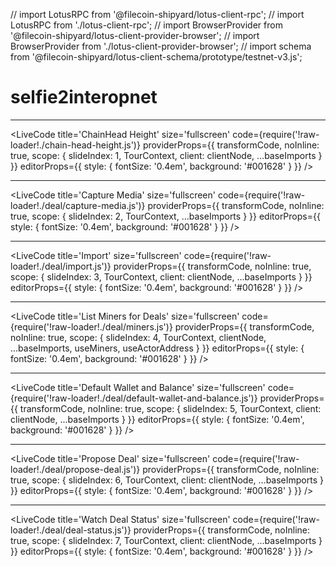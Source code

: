 // import LotusRPC from '@filecoin-shipyard/lotus-client-rpc';
// import LotusRPC from './lotus-client-rpc';
// import BrowserProvider from '@filecoin-shipyard/lotus-client-provider-browser';
// import BrowserProvider from './lotus-client-provider-browser';
// import schema from '@filecoin-shipyard/lotus-client-schema/prototype/testnet-v3.js';

<Head>
  <title>selfie2interopnet</title>
</Head>

# selfie2interopnet

---

<LiveCode
  title='ChainHead Height'
  size='fullscreen'
  code={require('!raw-loader!./chain-head-height.js')}
  providerProps={{
    transformCode,
    noInline: true,
    scope: {
      slideIndex: 1,
      TourContext,
      client: clientNode,
      ...baseImports
    }
  }}
  editorProps={{ style: { fontSize: '0.4em', background: '#001628' } }}
/>

---

<LiveCode
  title='Capture Media'
  size='fullscreen'
  code={require('!raw-loader!./deal/capture-media.js')}
  providerProps={{
    transformCode,
    noInline: true,
    scope: {
      slideIndex: 2,
      TourContext,
      ...baseImports
    }
  }}
  editorProps={{ style: { fontSize: '0.4em', background: '#001628' } }}
/>

---

<LiveCode
  title='Import'
  size='fullscreen'
  code={require('!raw-loader!./deal/import.js')}
  providerProps={{
    transformCode,
    noInline: true,
    scope: {
      slideIndex: 3,
      TourContext,
      client: clientNode,
      ...baseImports
    }
  }}
  editorProps={{ style: { fontSize: '0.4em', background: '#001628' } }}
/>

---

<LiveCode
  title='List Miners for Deals'
  size='fullscreen'
  code={require('!raw-loader!./deal/miners.js')}
  providerProps={{
    transformCode,
    noInline: true,
    scope: {
      slideIndex: 4,
      TourContext,
      clientNode,
      ...baseImports,
      useMiners,
      useActorAddress
    }
  }}
  editorProps={{ style: { fontSize: '0.4em', background: '#001628' } }}
/>

---

<LiveCode
  title='Default Wallet and Balance'
  size='fullscreen'
  code={require('!raw-loader!./deal/default-wallet-and-balance.js')}
  providerProps={{
    transformCode,
    noInline: true,
    scope: {
      slideIndex: 5,
      TourContext,
      client: clientNode,
      ...baseImports
    }
  }}
  editorProps={{ style: { fontSize: '0.4em', background: '#001628' } }}
/>

---

<LiveCode
  title='Propose Deal'
  size='fullscreen'
  code={require('!raw-loader!./deal/propose-deal.js')}
  providerProps={{
    transformCode,
    noInline: true,
    scope: {
      slideIndex: 6,
      TourContext,
      client: clientNode,
      ...baseImports
    }
  }}
  editorProps={{ style: { fontSize: '0.4em', background: '#001628' } }}
/>

---

<LiveCode
  title='Watch Deal Status'
  size='fullscreen'
  code={require('!raw-loader!./deal/deal-status.js')}
  providerProps={{
    transformCode,
    noInline: true,
    scope: {
      slideIndex: 7,
      TourContext,
      client: clientNode,
      ...baseImports
    }
  }}
  editorProps={{ style: { fontSize: '0.4em', background: '#001628' } }}
/>
